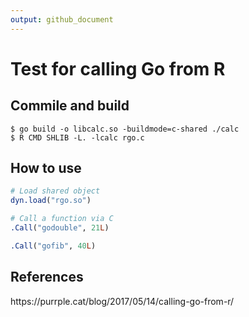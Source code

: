 ```yaml
---
output: github_document
---
```


# Test for calling Go from R
## Commile and build

```
$ go build -o libcalc.so -buildmode=c-shared ./calc
$ R CMD SHLIB -L. -lcalc rgo.c
```

## How to use
```r
# Load shared object
dyn.load("rgo.so")

# Call a function via C
.Call("godouble", 21L)

.Call("gofib", 40L)
```

## References
https://purrple.cat/blog/2017/05/14/calling-go-from-r/
